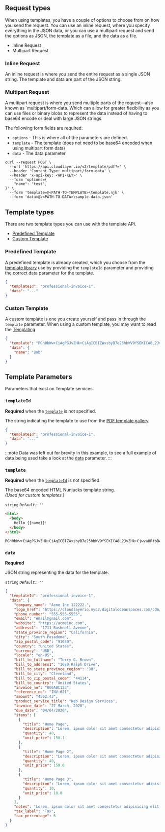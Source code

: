 
## Request types

When using templates, you have a couple of options to choose from on how you send the request. You can use an inline request, where you specify everything in the JSON data, or you can use a multipart request and send the options as JSON, the template as a file, and the data as a file.

- Inline Request
- Multipart Request

### Inline Request

An inline request is where you send the entire request as a single JSON string. The template and data are part of the JSON string.

### Multipart Request

A multipart request is where you send multiple parts of the request—also known as `multipart/form-data. Which can allow for greater flexibility as you can use files or binary blobs to represent the data instead of having to base64 encode or deal with large JSON strings.

The following form fields are required:

- `options` - This is where all of the parameters are defined.
- `template` - The template (does not need to be base64 encoded when using multipart form data)
- `data` - The data parameter

```shell title="Example - cURL"
curl --request POST \
  --url 'https://api.cloudlayer.io/v2/template/pdf?=' \
  --header 'Content-Type: multipart/form-data' \
  --header 'x-api-key: <API-KEY>' \
  --form 'options={
	"name": "test",
}' \
  --form 'template=@<PATH-TO-TEMPLATE>\template.njk' \
  --form 'data=@\<PATH-TO-DATA>\sample-data.json'
```

## Template types

There are two template types you can use with the template API.

- [Predefined Template](#predefined-template)
- [Custom Template](#custom-template)

### Predefined Template

A predefined template is already created, which you choose from the [template library](https://cloudlayer.io/templates/pdf) use by providing the `templateId` parameter and providing the correct data parameter for the template.

```json title="Example - Predefined Template"
{
  "templateId": "professional-invoice-1",
  "data": "..."
}
```

### Custom Template

A custom template is one you create yourself and pass in through the `template` parameter. When using a custom template, you may want to read the [Templating](templating/)

```json title="Example Custom Template"
{
  "template": "PGh0bWw+CiAgPGJvZHk+CiAgICBIZWxsbyB7e25hbWV9fSEKICA8L2JvZHk+CjwvaHRtbD4=",
  "data": {
    "name": "Bob"
  }
}
```

## Template Parameters

Parameters that exist on Template services.

### `templateId`

**Required** when the [`template`](#template) is not specified.

The string indicating the template to use from the <a href="https://cloudlayer.io/templates/pdf" target="_blank" rel="noopener">PDF template gallery</a>.

```json title="Example - templateId for Invoice Template"
{
  "templateId": "professional-invoice-1",
  "data": "..."
}
```

:::note
Data was left out for brevity in this example, to see a full example of data being used take a look at the [data](#data) parameter.
:::

### `template`

**Required** when the [`templateId`](#templateId) is not specified.

The base64 encoded HTML Nunjucks template string. <br/>
_(Used for custom templates.)_

`string`
_`Default: ""`_

<Tabs>
  <TabItem value="html" label="HTML">

```html title='Template (Before it gets encoded for illustration purposes)'
<html>
  <body>
    Hello {{name}}!
  </body>
</html>
```

  </TabItem>
  <TabItem value="base64" label="Base64String">

```text title='HTML base64 encoded'
PGh0bWw+CiAgPGJvZHk+CiAgICBIZWxsbyB7e25hbWV9fSEKICA8L2JvZHk+CjwvaHRtbD4=
```

  </TabItem>

</Tabs>

### `data`

**Required**

JSON string representing the data for the template.

`string`
_`Default: ""`_

```json title='Sample Data'
{
  "templateId": "professional-invoice-1",
  "data": {
    "company_name": "Acme Inc 122222.",
    "logo_href": "https://cloudlayerio.nyc3.digitaloceanspaces.com/cdn/logo1.svg",
    "phone_number": "555-555-5555",
    "email": "email@gmail.com",
    "website": "https://acmeinc.com",
    "address1": "1711 Bushnell Avenue",
    "state_province_region": "California",
    "city": "South Pasadena",
    "zip_postal_code": "91030",
    "country": "United States",
    "currency": "USD",
    "locale": "en-US",
    "bill_to_fullname": "Terry G. Brown",
    "bill_to_address1": "1680 Ralph Drive",
    "bill_to_state_province_region": "OH",
    "bill_to_city": "Cleveland",
    "bill_to_zip_postal_code": "44114",
    "bill_to_country": "United States",
    "invoice_no": "000ABC123",
    "reference_no": "INV-621",
    "amount": "4562.43",
    "product_service_title": "Web Design Services",
    "invoice_date": "27 March, 2020",
    "due_date": "04/04/2020",
    "items": [
      {
        "title": "Home Page",
        "description": "Lorem, ipsum dolor sit amet consectetur adipisicing elit. Undedeleniti minus blanditiis repudiandae provident, hic laborum eaiure doloremque ipsum, obcaecati, dicta dignissimos optio. Porrodolores voluptatum consequuntur ab doloremque?",
        "quantity": 40,
        "unit_price": 150.1
      },
      {
        "title": "Home Page 2",
        "description": "Lorem, ipsum dolor sit amet consectetur adipisicing elit.",
        "quantity": 40,
        "unit_price": 150.0
      },
      {
        "title": "Home Page 3",
        "description": "Lorem, ipsum dolor sit amet consectetur adipisicing elit. Undedeleniti minus blanditiis repudiandae provident.",
        "quantity": 10,
        "unit_price": 10.0
      }
    ],
    "notes": "Lorem, ipsum dolor sit amet consectetur adipisicing elit. Undedeleniti minus blanditiis repudiandae provident, hic laborum eaiure doloremque ipsum, obcaecati, dicta dignissimos optio. Porrodolores voluptatum consequuntur ab doloremque?",
    "tax_label": "Tax",
    "tax_percentage": 6
  }
}
```

